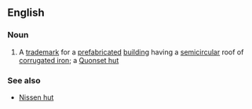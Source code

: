 ==English==

===Noun===
{{en-noun}}

#{{US}} A [[trademark]] for a [[prefabricated]] [[building]] having a [[semicircular]] roof of [[corrugated iron]]; a [[Quonset hut]]

===See also===
*[[Nissen hut]] {{British}}